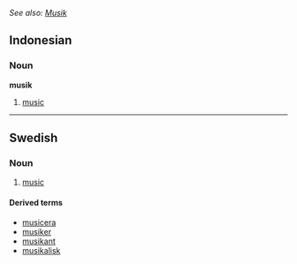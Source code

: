 ''See also: [[Musik]]''
==Indonesian==
===Noun===
'''musik'''
# [[music]]

----
==Swedish==

===Noun===
{{sv-noun-unc-irreg-c|2=musiken}}
# {{sv-music}} [[music]]

====Derived terms====
* [[musicera]]
* [[musiker]]
* [[musikant]]
* [[musikalisk]]